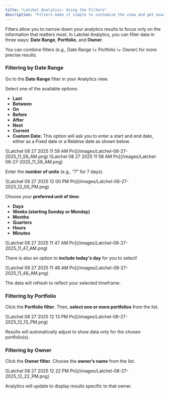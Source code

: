 ```yaml
---
title: "Latchel Analytics: Using the Filters"
description: "Filters make it simple to customize the view and get exactly what you need from your reports. This help guide provides steps on how property managers can filter results so you can focus only on the information that’s relevant to your goals."
---
```


Filters allow you to narrow down your analytics results to focus only on the information that matters most. In Latchel Analytics, you can filter data in three ways: **Date Range**, **Portfolio**, and **Owner**.

<Tip>
  You can combine filters (e.g., Date Range \+ Portfolio \+ Owner) for more precise results.
</Tip>

### **Filtering by Date Range**

Go to the **Date Range** filter in your Analytics view.

Select one of the available options:

- **Last**
- **Between**
- **On**
- **Before**
- **After**
- **Next**
- **Current**
- **Custom Date:** This option will ask you to enter a start and end date, either as a Fixed date or a Relative date as shown below.

<Frame>
  ![Latchel 08 27 2025 11 59 AM Pn](/images/Latchel-08-27-2025_11_59_AM.png)
</Frame>

<Frame caption="Custom Date Range">
  ![Latchel 08 27 2025 11 58 AM Pn](/images/Latchel-08-27-2025_11_58_AM.png)
</Frame>

Enter the **number of units** (e.g., “7” for 7 days).

<Frame>
  ![Latchel 08 27 2025 12 00 PM Pn](/images/Latchel-08-27-2025_12_00_PM.png)
</Frame>

Choose your **preferred unit of time**:

- **Days**
- **Weeks (starting Sunday or Monday)**
- **Months**
- **Quarters**
- **Hours**
- **Minutes**

<Frame>
  ![Latchel 08 27 2025 11 47 AM Pn](/images/Latchel-08-27-2025_11_47_AM.png)
</Frame>

There is also an option to **include today's day** for you to select\!

<Frame>
  ![Latchel 08 27 2025 11 48 AM Pn](/images/Latchel-08-27-2025_11_48_AM.png)
</Frame>

The data will refresh to reflect your selected timeframe.

### **Filtering by Portfolio**

Click the **Portfolio filter**. Then, **select one or more portfolios** from the list.

<Frame>
  ![Latchel 08 27 2025 12 13 PM Pn](/images/Latchel-08-27-2025_12_13_PM.png)
</Frame>

Results will automatically adjust to show data only for the chosen portfolio(s).

### **Filtering by Owner**

Click the **Owner filter**. Choose the **owner’s name** from the list.

<Frame>
  ![Latchel 08 27 2025 12 22 PM Pn](/images/Latchel-08-27-2025_12_22_PM.png)
</Frame>

Analytics will update to display results specific to that owner.